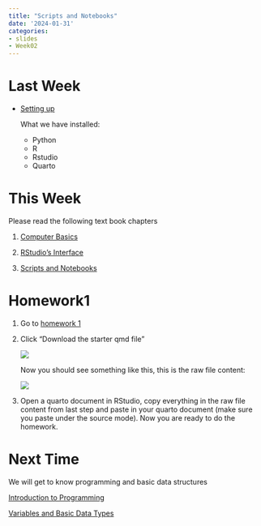 ```yaml
---
title: "Scripts and Notebooks"
date: '2024-01-31'
categories:
- slides
- Week02
---
```


# Last Week

-   [Setting up](https://srvanderplas.github.io/stat-computing-r-python/part-tools/02-setting-up-computer.html)

    What we have installed:

    -   Python
    -   R
    -   Rstudio
    -   Quarto

# This Week

Please read the following text book chapters

1.  [Computer Basics](https://srvanderplas.github.io/stat-computing-r-python/part-tools/01-computer-basics.html)

2.  [RStudio's Interface](https://srvanderplas.github.io/stat-computing-r-python/part-tools/03-Rstudio-interface.html)

3.  [Scripts and Notebooks](https://srvanderplas.github.io/stat-computing-r-python/part-tools/04-scripts-notebooks.html)

# Homework1

1.  Go to [homework 1](https://srvanderplas.github.io/unl-stat151/homework/01-scripts-notebooks.html)

2.  Click "Download the starter qmd file"

    ![](images/paste-FC08DB08.png)

    Now you should see something like this, this is the raw file content:

    ![](images/paste-35176BC7.png)

3.  Open a quarto document in RStudio, copy everything in the raw file content from last step and paste in your quarto document (make sure you paste under the source mode). Now you are ready to do the homework.

# Next Time

We will get to know programming and basic data structures

[Introduction to Programming](https://srvanderplas.github.io/stat-computing-r-python/part-gen-prog/00-intro.html)

[Variables and Basic Data Types](https://srvanderplas.github.io/stat-computing-r-python/part-gen-prog/01-basic-var-types.html)
